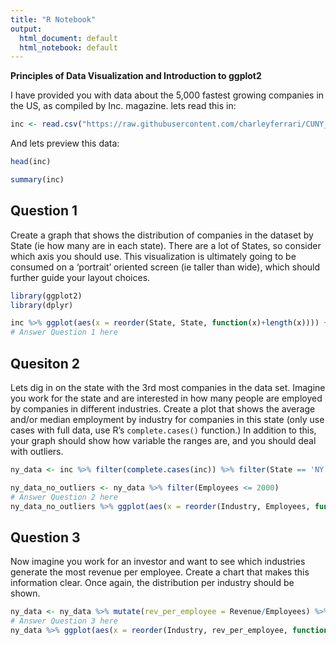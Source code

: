 ```yaml
---
title: "R Notebook"
output:
  html_document: default
  html_notebook: default
---
```


**Principles of Data Visualization and Introduction to ggplot2**

I have provided you with data about the 5,000 fastest growing companies in the US, as compiled by Inc. magazine. lets read this in:

```r

inc <- read.csv("https://raw.githubusercontent.com/charleyferrari/CUNY_DATA_608/master/module1/Data/inc5000_data.csv", header= TRUE)

```

And lets preview this data:

```r

head(inc)

```
```r

summary(inc)

```


## Question 1

Create a graph that shows the distribution of companies in the dataset by State (ie how many are in each state). There are a lot of States, so consider which axis you should use. This visualization is ultimately going to be consumed on a 'portrait' oriented screen (ie taller than wide), which should further guide your layout choices.

```r
library(ggplot2)
library(dplyr)

inc %>% ggplot(aes(x = reorder(State, State, function(x)+length(x)))) + geom_bar(stat = 'count', position = position_dodge(width = 0.5)) + coord_flip() + xlab('State') + ggtitle('Count of Top 5000 Companies by State')
# Answer Question 1 here

```

## Quesiton 2

Lets dig in on the state with the 3rd most companies in the data set. Imagine you work for the state and are interested in how many people are employed by companies in different industries. Create a plot that shows the average and/or median employment by industry for companies in this state (only use cases with full data, use R's `complete.cases()` function.) In addition to this, your graph should show how variable the ranges are, and you should deal with outliers.

```r
ny_data <- inc %>% filter(complete.cases(inc)) %>% filter(State == 'NY') 

ny_data_no_outliers <- ny_data %>% filter(Employees <= 2000)
# Answer Question 2 here
ny_data_no_outliers %>% ggplot(aes(x = reorder(Industry, Employees, function(x) -median(x)), y = Employees)) + geom_boxplot() + theme(axis.text.x = element_text(angle = 90)) + ggtitle('Median Employee Count by Industry', subtitle = 'Companies with under 2000 Employees') + coord_flip() + xlab('Industry')

```

## Question 3

Now imagine you work for an investor and want to see which industries generate the most revenue per employee. Create a chart that makes this information clear. Once again, the distribution per industry should be shown.

```r
ny_data <- ny_data %>% mutate(rev_per_employee = Revenue/Employees) %>% filter(rev_per_employee <= 4000000)
# Answer Question 3 here
ny_data %>% ggplot(aes(x = reorder(Industry, rev_per_employee, function(x) -median(x)), y = rev_per_employee)) + geom_boxplot() + theme(axis.text.x = element_text(angle = 90)) + ggtitle('Median Revenue Per Employee by Industry', subtitle = 'Companies with under 4,000,000 Revenue Per Employee') + coord_flip() + xlab('Industry') + ylab('Revenue Per Employee')

```


